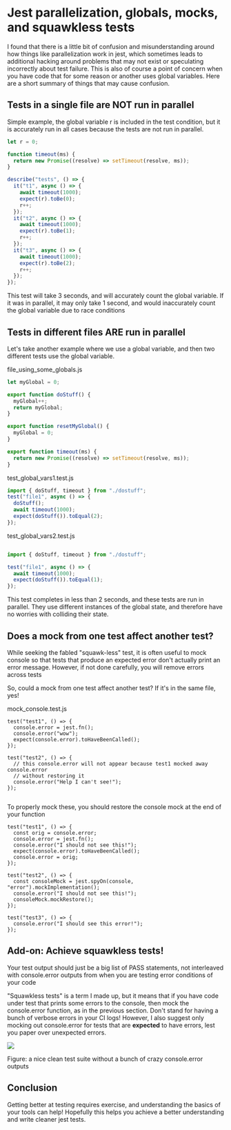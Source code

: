 



# Jest parallelization, globals, mocks, and squawkless tests

I found that there is a little bit of confusion and misunderstanding around how
things like parallelization work in jest, which sometimes leads to additional
hacking around problems that may not exist or speculating incorrectly about
test failure. This is also of course a point of concern when you have code that
for some reason or another uses global variables. Here are a short summary of
things that may cause confusion.


## Tests in a single file are NOT run in parallel

Simple example, the global variable r is included in the test condition, but it
is accurately run in all cases because the tests are not run in parallel.

```js
let r = 0;

function timeout(ms) {
  return new Promise((resolve) => setTimeout(resolve, ms));
}

describe("tests", () => {
  it("t1", async () => {
    await timeout(1000);
    expect(r).toBe(0);
    r++;
  });
  it("t2", async () => {
    await timeout(1000);
    expect(r).toBe(1);
    r++;
  });
  it("t3", async () => {
    await timeout(1000);
    expect(r).toBe(2);
    r++;
  });
});
```

This test will take 3 seconds, and will accurately count the global variable.
If it was in parallel, it may only take 1 second, and would inaccurately count
the global variable due to race conditions

## Tests in different files ARE run in parallel


Let's take another example where we use a global variable, and then two
different tests use the global variable.


file_using_some_globals.js

```js
let myGlobal = 0;

export function doStuff() {
  myGlobal++;
  return myGlobal;
}

export function resetMyGlobal() {
  myGlobal = 0;
}

export function timeout(ms) {
  return new Promise((resolve) => setTimeout(resolve, ms));
}
```

test_global_vars1.test.js


```js
import { doStuff, timeout } from "./dostuff";
test("file1", async () => {
  doStuff();
  await timeout(1000);
  expect(doStuff()).toEqual(2);
});
```

test_global_vars2.test.js
```js

import { doStuff, timeout } from "./dostuff";

test("file1", async () => {
  await timeout(1000);
  expect(doStuff()).toEqual(1);
});
```


This test completes in less than 2 seconds, and these tests are run in
parallel. They use different instances of the global state, and therefore have
no worries with colliding their state.


## Does a mock from one test affect another test?

While seeking the fabled "squawk-less" test, it is often useful to mock console
so that tests that produce an expected error don't actually print an error
message. However, if not done carefully, you will remove errors across tests


So, could a mock from one test affect another test? If it's in the same file,
yes!


mock_console.test.js
```
test("test1", () => {
  console.error = jest.fn();
  console.error("wow");
  expect(console.error).toHaveBeenCalled();
});

test("test2", () => {
  // this console.error will not appear because test1 mocked away console.error
  // without restoring it
  console.error("Help I can't see!");
});


```

To properly mock these, you should restore the console mock at the end of your
function

```
test("test1", () => {
  const orig = console.error;
  console.error = jest.fn();
  console.error("I should not see this!");
  expect(console.error).toHaveBeenCalled();
  console.error = orig;
});

test("test2", () => {
  const consoleMock = jest.spyOn(console, "error").mockImplementation();
  console.error("I should not see this!");
  consoleMock.mockRestore();
});

test("test3", () => {
  console.error("I should see this error!");
});
```

## Add-on: Achieve squawkless tests!

Your test output should just be a big list of PASS statements, not interleaved
with console.error outputs from when you are testing error conditions of your
code

"Squawkless tests" is a term I made up, but it means that if you have code
under test that prints some errors to the console, then mock the console.error
function, as in the previous section. Don't stand for having a bunch of verbose
errors in your CI logs! However, I also suggest only mocking out console.error
for tests that are **expected** to have errors, lest you paper over unexpected
errors.


![](/media/squawkless_tests.png)

Figure: a nice clean test suite without a bunch of crazy console.error outputs

## Conclusion

Getting better at testing requires exercise, and understanding the basics of
your tools can help!  Hopefully this helps you achieve a better understanding
and write cleaner jest tests.



